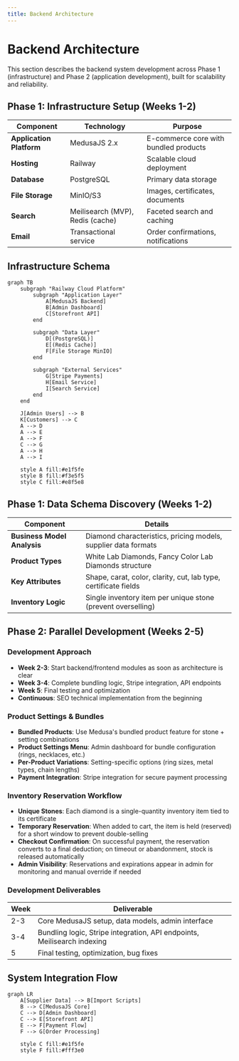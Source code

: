 ```yaml
---
title: Backend Architecture
---
```


# Backend Architecture

This section describes the backend system development across Phase 1 (infrastructure) and Phase 2 (application development), built for scalability and reliability.

## Phase 1: Infrastructure Setup (Weeks 1-2)

| Component | Technology | Purpose |
| --- | --- | --- |
| **Application Platform** | MedusaJS 2.x | E-commerce core with bundled products |
| **Hosting** | Railway | Scalable cloud deployment |
| **Database** | PostgreSQL | Primary data storage |
| **File Storage** | MinIO/S3 | Images, certificates, documents |
| **Search** | Meilisearch (MVP), Redis (cache) | Faceted search and caching |
| **Email** | Transactional service | Order confirmations, notifications |

## Infrastructure Schema

```mermaid
graph TB
    subgraph "Railway Cloud Platform"
        subgraph "Application Layer"
            A[MedusaJS Backend]
            B[Admin Dashboard]
            C[Storefront API]
        end
        
        subgraph "Data Layer"
            D[(PostgreSQL)]
            E[(Redis Cache)]
            F[File Storage MinIO]
        end
        
        subgraph "External Services"
            G[Stripe Payments]
            H[Email Service]
            I[Search Service]
        end
    end
    
    J[Admin Users] --> B
    K[Customers] --> C
    A --> D
    A --> E
    A --> F
    C --> G
    A --> H
    A --> I
    
    style A fill:#e1f5fe
    style B fill:#f3e5f5
    style C fill:#e8f5e8
```

## Phase 1: Data Schema Discovery (Weeks 1-2)

| Component | Details |
| --- | --- |
| **Business Model Analysis** | Diamond characteristics, pricing models, supplier data formats |
| **Product Types** | White Lab Diamonds, Fancy Color Lab Diamonds structure |
| **Key Attributes** | Shape, carat, color, clarity, cut, lab type, certificate fields |
| **Inventory Logic** | Single inventory item per unique stone (prevent overselling) |

## Phase 2: Parallel Development (Weeks 2-5)

### Development Approach
- **Week 2-3**: Start backend/frontend modules as soon as architecture is clear
- **Week 3-4**: Complete bundling logic, Stripe integration, API endpoints
- **Week 5**: Final testing and optimization
- **Continuous**: SEO technical implementation from the beginning

### Product Settings & Bundles
- **Bundled Products**: Use Medusa's bundled product feature for stone + setting combinations
- **Product Settings Menu**: Admin dashboard for bundle configuration (rings, necklaces, etc.)
- **Per-Product Variations**: Setting-specific options (ring sizes, metal types, chain lengths)
- **Payment Integration**: Stripe integration for secure payment processing

### Inventory Reservation Workflow

- **Unique Stones**: Each diamond is a single-quantity inventory item tied to its certificate
- **Temporary Reservation**: When added to cart, the item is held (reserved) for a short window to prevent double-selling
- **Checkout Confirmation**: On successful payment, the reservation converts to a final deduction; on timeout or abandonment, stock is released automatically
- **Admin Visibility**: Reservations and expirations appear in admin for monitoring and manual override if needed

### Development Deliverables
| Week | Deliverable |
| --- | --- |
| 2-3 | Core MedusaJS setup, data models, admin interface |
| 3-4 | Bundling logic, Stripe integration, API endpoints, Meilisearch indexing |
| 5 | Final testing, optimization, bug fixes |

## System Integration Flow

```mermaid
graph LR
    A[Supplier Data] --> B[Import Scripts]
    B --> C[MedusaJS Core]
    C --> D[Admin Dashboard]
    C --> E[Storefront API]
    E --> F[Payment Flow]
    F --> G[Order Processing]
    
    style C fill:#e1f5fe
    style F fill:#fff3e0
```

